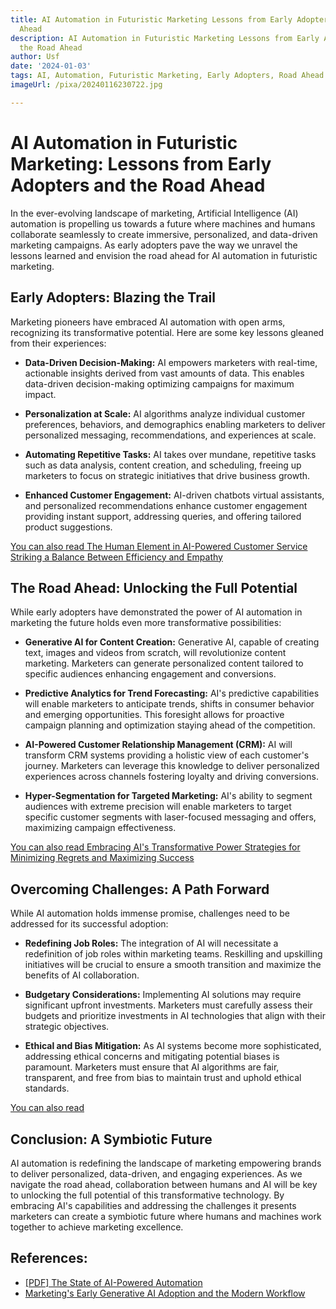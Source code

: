 ```yaml
---
title: AI Automation in Futuristic Marketing Lessons from Early Adopters and the Road
  Ahead
description: AI Automation in Futuristic Marketing Lessons from Early Adopters and
  the Road Ahead
author: Usf
date: '2024-01-03'
tags: AI, Automation, Futuristic Marketing, Early Adopters, Road Ahead
imageUrl: /pixa/20240116230722.jpg

---
```

#  AI Automation in Futuristic  Marketing:  Lessons from Early Adopters and the Road Ahead

In the ever-evolving landscape of  marketing, Artificial Intelligence (AI) automation is propelling  us towards a future where machines and humans  collaborate seamlessly to create immersive, personalized, and data-driven marketing  campaigns. As early adopters pave the way we unravel the lessons learned and envision the road ahead for  AI automation in futuristic  marketing.

## Early Adopters:  Blazing the Trail

Marketing pioneers have embraced AI automation  with open arms, recognizing its transformative potential. Here  are some  key  lessons gleaned from their experiences:

- **Data-Driven Decision-Making:**  AI empowers marketers  with real-time, actionable insights derived from vast amounts of data. This enables data-driven decision-making optimizing campaigns for maximum  impact.

- **Personalization at Scale:** AI algorithms analyze individual customer preferences, behaviors, and demographics enabling marketers to  deliver personalized messaging, recommendations, and experiences at scale.

- **Automating Repetitive Tasks:** AI takes over mundane, repetitive tasks such as data analysis, content creation, and scheduling, freeing up marketers to focus on strategic initiatives that drive business growth.

- **Enhanced Customer Engagement:** AI-driven chatbots virtual assistants, and  personalized recommendations enhance customer engagement providing instant support, addressing queries, and offering tailored product suggestions.

[You can also read The Human Element in AI-Powered Customer Service Striking a Balance Between Efficiency and Empathy](The%20Human%20Element%20in%20AI-Powered%20Customer%20Service%20Striking%20a%20Balance%20Between%20Efficiency%20and%20Empathy)


## The Road Ahead: Unlocking the Full Potential

While early adopters have demonstrated the  power of  AI automation in marketing the future  holds  even more transformative possibilities:

- **Generative AI for Content Creation:** Generative AI,  capable of creating text, images and videos from scratch, will revolutionize content marketing. Marketers can generate personalized content tailored  to specific audiences enhancing engagement and  conversions.

- **Predictive Analytics for Trend Forecasting:** AI's predictive capabilities will enable marketers to anticipate trends, shifts in consumer behavior and emerging opportunities. This foresight allows for proactive campaign planning and optimization staying  ahead of the competition.

- **AI-Powered Customer Relationship Management (CRM):** AI will transform CRM systems providing a holistic view of each customer's journey. Marketers can  leverage this  knowledge to deliver personalized  experiences across channels fostering loyalty and driving  conversions.

- **Hyper-Segmentation for Targeted Marketing:** AI's ability to segment  audiences with extreme precision will enable  marketers to target specific customer segments with  laser-focused messaging and offers, maximizing campaign effectiveness.

[You can also read Embracing AI's Transformative Power Strategies for Minimizing  Regrets and  Maximizing Success](Embracing%20AI%27s%20Transformative%20Power%20Strategies%20for%20Minimizing%20Regrets%20and%20Maximizing%20Success)


## Overcoming Challenges: A Path Forward

While AI automation holds immense promise, challenges need to be addressed for its successful adoption:

- **Redefining Job Roles:** The integration of AI  will necessitate a redefinition of job roles within marketing  teams. Reskilling and upskilling initiatives will be crucial to ensure a smooth transition  and maximize the benefits of AI collaboration.

- **Budgetary Considerations:** Implementing AI solutions may  require significant upfront investments. Marketers  must carefully  assess their budgets and  prioritize investments in AI technologies that align with their strategic  objectives.

- **Ethical and Bias Mitigation:**  As AI  systems become more sophisticated,  addressing ethical concerns and mitigating potential biases is paramount.  Marketers  must ensure that AI algorithms are fair, transparent, and free from bias to maintain trust and uphold ethical standards.

[You can also read ]()


##  Conclusion: A Symbiotic Future

AI automation is redefining the landscape of marketing empowering brands  to deliver personalized, data-driven, and engaging experiences. As we  navigate the road ahead, collaboration between humans and AI will be key to unlocking the full potential of this transformative technology.  By embracing AI's  capabilities and addressing  the challenges it  presents marketers can create a symbiotic future where humans  and machines work together to achieve marketing excellence.

## References:
- [[PDF] The State of AI-Powered Automation](https://assets.ctfassets.net/5965pury2lcm/7FPLaLcpldmlQPqw2mrHh5/820f6f8e76ca8e4e53317216ac4dc90f/UiPath_Bain_AI_and_automation_report.pdf)
- [Marketing's Early Generative AI Adoption and the Modern Workflow](https://www.linkedin.com/pulse/marketings-early-generative-ai-adoption-modern-dan-lubetsky)
